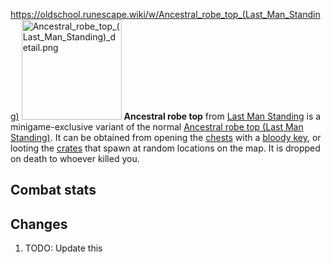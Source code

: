 https://oldschool.runescape.wiki/w/Ancestral_robe_top_(Last_Man_Standing)
{{Infobox Item
|name = Ancestral robe top
|image = [[File:Ancestral robe top (Last Man Standing).png]]
|release = [[5 January]] [[2017]]
|update = Last Man Standing Beta and Splashing Restrictions  # TODO: Update this
|members = No
|quest = No
|tradeable = No
|placeholder = No
|equipable = Yes
|stackable = No
|noteable = Yes
|options = Wear, Drop
|examine = The robe top of a powerful sorceress from a bygone era.
|value = 55
|alchable = No
|weight = 2.721
|id = 27193
}}
[[File:Ancestral robe top (Last Man Standing) detail.png|160px|left]]
'''Ancestral robe top''' from [[Last Man Standing]] is a minigame-exclusive variant of the normal [[Ancestral robe top (Last Man Standing)]]. It can be obtained from opening the [[Chest (Last Man Standing)|chests]] with a [[bloody key]], or looting the [[Crate (Last Man Standing)|crates]] that spawn at random locations on the map. It is dropped on death to whoever killed you.

==Combat stats==
{{Infobox Bonuses
|astab = 0
|aslash = 0
|acrush = 0
|amagic = 35
|arange = -8
|dstab = 42
|dslash = 31
|dcrush = 51
|dmagic = 28
|drange = 0
|str = 0
|rstr = 0
|mdmg = 3
|prayer = 0
|slot = body
|image = [[File:Ancestral robe top (Last Man Standing) equipped male.png|160px]]
|altimage = [[File:Ancestral robe top (Last Man Standing) equipped female.png|160px]]
}}

==Changes==
# TODO: Update this
{{Subject changes header}}
{{Subject changes
|date = 4 August 2016
|update = Last Man Standing
|change = The item was made fully available with the release of Last Man Standing.
}}
{{Subject changes footer}}

{{Last Man Standing In-game Items}}
